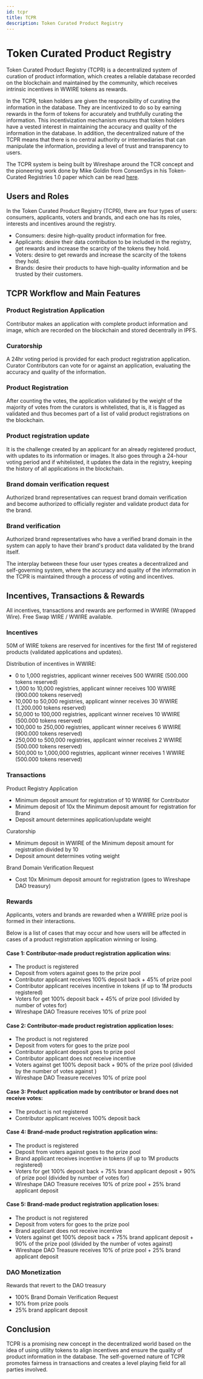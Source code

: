 ```yaml
---
id: tcpr
title: TCPR
description: Token Curated Product Registry
---
```


# Token Curated Product Registry
Token Curated Product Registry (TCPR) is a decentralized system of curation of product information, which creates a reliable database recorded on the blockchain and maintained by the community, which receives intrinsic incentives in WWIRE tokens as rewards.

In the TCPR, token holders are given the responsibility of curating the information in the database. They are incentivized to do so by earning rewards in the form of tokens for accurately and truthfully curating the information. This incentivization mechanism ensures that token holders have a vested interest in maintaining the accuracy and quality of the information in the database. In addition, the decentralized nature of the TCPR means that there is no central authority or intermediaries that can manipulate the information, providing a level of trust and transparency to users.

The TCPR system is being built by Wireshape around the TCR concept and the pioneering work done by Mike Goldin from ConsenSys in his Token-Curated Registries 1.0 paper which can be read [here](https://docs.google.com/document/d/1BWWC__-Kmso9b7yCI_R7ysoGFIT9D_sfjH3axQsmB6E/edit).

## Users and Roles

In the Token Curated Product Registry (TCPR), there are four types of users: consumers, applicants, voters and brands, and each one has its roles, interests and incentives around the registry.

* Consumers: desire high-quality product information for free. 
* Applicants: desire their data contribution to be included in the registry, get rewards and increase the scarcity of the tokens they hold. 
* Voters: desire to get rewards and increase the scarcity of the tokens they hold.
* Brands: desire their products to have high-quality information and be trusted by their customers.

## TCPR Workflow and Main Features

### Product Registration Application
Contributor makes an application with complete product information and image, which are recorded on the blockchain and stored decentrally in IPFS.

### Curatorship
A 24hr voting period is provided for each product registration application. Curator Contributors can vote for or against an application, evaluating the accuracy and quality of the information.

### Product Registration
After counting the votes, the application validated by the weight of the majority of votes from the curators is whitelisted, that is, it is flagged as validated and thus becomes part of a list of valid product registrations on the blockchain.

### Product registration update
It is the challenge created by an applicant for an already registered product, with updates to its information or images. It also goes through a 24-hour voting period and if whitelisted, it updates the data in the registry, keeping the history of all applications in the blockchain.

### Brand domain verification request
Authorized brand representatives can request brand domain verification and become authorized to officially register and validate product data for the brand.

### Brand verification
Authorized brand representatives who have a verified brand domain in the system can apply to have their brand's product data validated by the brand itself.

The interplay between these four user types creates a decentralized and self-governing system, where the accuracy and quality of the information in the TCPR is maintained through a process of voting and incentives.

## Incentives, Transactions & Rewards

All incentives, transactions and rewards are performed in WWIRE (Wrapped Wire).
Free Swap WIRE / WWIRE available.

### Incentives
50M of WIRE tokens are reserved for incentives for the first 1M of registered products (validated applications and updates).

Distribution of incentives in WWIRE:

* 0 to 1,000 registries, applicant winner receives 500 WWIRE (500.000 tokens reserved)
* 1,000 to 10,000 registries, applicant winner receives 100 WWIRE (900.000 tokens reserved)
* 10,000 to 50,000 registries, applicant winner receives 30 WWIRE (1.200.000 tokens reserved)
* 50,000 to 100,000 registries, applicant winner receives 10  WWIRE (500.000 tokens reserved)
* 100,000 to 250,000 registries, applicant winner receives 6 WWIRE (900.000 tokens reserved)
* 250,000 to 500,000 registries, applicant winner receives 2 WWIRE (500.000 tokens reserved)
* 500,000 to 1,000,000 registries, applicant winner receives 1 WWIRE (500.000 tokens reserved)

### Transactions

Product Registry Application
* Minimum deposit amount for registration of 10 WWIRE for Contributor
* Minimum deposit of 10x the Minimum deposit amount for registration for Brand
* Deposit amount determines application/update weight

Curatorship
* Minimum deposit in WWIRE of the Minimum deposit amount for registration divided by 10
* Deposit amount determines voting weight

Brand Domain Verification Request
* Cost 10x Minimum deposit amount for registration (goes to Wireshape DAO treasury)

### Rewards

Applicants, voters and brands are rewarded when a WWIRE prize pool is formed in their interactions.

Below is a list of cases that may occur and how users will be affected in cases of a product registration application winning or losing.

#### Case 1: Contributor-made product registration application wins:

* The product is registered
* Deposit from voters against goes to the prize pool
* Contributor applicant receives 100% deposit back + 45% of prize pool 
* Contributor applicant receives incentive in tokens (if up to 1M products registered)
* Voters for get 100% deposit back + 45% of prize pool (divided by number of votes for)
* Wireshape DAO Treasure receives 10% of prize pool

#### Case 2: Contributor-made product registration application loses:

* The product is not registered
* Deposit from voters for goes to the prize pool
* Contributor applicant deposit goes to prize pool
* Contributor applicant does not receive incentive
* Voters against get 100% deposit back + 90% of the prize pool (divided by the number of votes against )
* Wireshape DAO Treasure receives 10% of prize pool

#### Case 3: Product application made by contributor or brand does not receive votes:

* The product is not registered
* Contributor applicant receives 100% deposit back

#### Case 4: Brand-made product registration application wins:

* The product is registered
* Deposit from voters against goes to the prize pool
* Brand applicant receives incentive in tokens (if up to 1M products registered)
* Voters for get 100% deposit back + 75% brand applicant deposit + 90% of prize pool (divided by number of votes for)
* Wireshape DAO Treasure receives 10% of prize pool + 25% brand applicant deposit 

#### Case 5: Brand-made product registration application loses:

* The product is not registered
* Deposit from voters for goes to the prize pool
* Brand applicant does not receive incentive
* Voters against get 100% deposit back + 75% brand applicant deposit + 90% of the prize pool (divided by the number of votes against)
* Wireshape DAO Treasure receives 10% of prize pool + 25% brand applicant deposit 

### DAO Monetization 
Rewards that revert to the DAO treasury

* 100% Brand Domain Verification Request
* 10% from prize pools
* 25% brand applicant deposit 

## Conclusion

TCPR is a promising new concept in the decentralized world based on the idea of using utility tokens to align incentives and ensure the quality of product information in the database. The self-governed nature of TCPR promotes fairness in transactions and creates a level playing field for all parties involved.